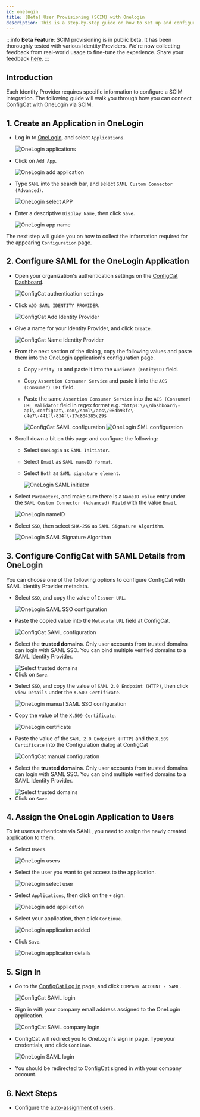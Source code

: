 ```yaml
---
id: onelogin
title: (Beta) User Provisioning (SCIM) with Onelogin
description: This is a step-by-step guide on how to set up and configure Onelogin as a User provisioning (SCIM) provider for your organization.
---
```



:::info
**Beta Feature**: SCIM provisioning is in public beta. It has been thoroughly tested with various Identity Providers. 
We're now collecting feedback from real-world usage to fine-tune the experience. Share your feedback [here](https://configcat.com/support).
:::

## Introduction

Each Identity Provider requires specific information to configure a SCIM integration. The following guide will walk you through how you can connect ConfigCat with OneLogin via SCIM.

## 1. Create an Application in OneLogin

- Log in to <a href="https://app.onelogin.com/login" target="_blank">OneLogin</a>, and select `Applications`.

  <img className="bordered-img" src="/docs/assets/saml/onelogin/applications.png" alt="OneLogin applications" decoding="async" loading="lazy" />

- Click on `Add App`.

  <img className="bordered-img" src="/docs/assets/saml/onelogin/add_app.png" alt="OneLogin add application" decoding="async" loading="lazy" />

- Type `SAML` into the search bar, and select `SAML Custom Connector (Advanced)`.

  <img className="bordered-img" src="/docs/assets/saml/onelogin/select_app.png" alt="OneLogin select APP" decoding="async" loading="lazy" />

- Enter a descriptive `Display Name`, then click `Save`.

  <img className="bordered-img" src="/docs/assets/saml/onelogin/app_name.png" alt="OneLogin app name" decoding="async" loading="lazy" />

The next step will guide you on how to collect the information required for the appearing `Configuration` page.

## 2. Configure SAML for the OneLogin Application

- Open your organization's authentication settings on the <a href="https://app.configcat.com/organization/authentication" target="_blank">ConfigCat Dashboard</a>.

  <img className="bordered-img" src="/docs/assets/saml/dashboard/authentication.png" alt="ConfigCat authentication settings" decoding="async" loading="lazy" />

- Click `ADD SAML IDENTITY PROVIDER`.

  <img className="bordered-img" src="/docs/assets/saml/dashboard/add_idp.png" alt="ConfigCat Add Identity Provider" decoding="async" loading="lazy" />

- Give a name for your Identity Provider, and click `Create`.

  <img className="bordered-img" src="/docs/assets/saml/dashboard/onelogin_name.png" alt="ConfigCat Name Identity Provider" decoding="async" loading="lazy" />

- From the next section of the dialog, copy the following values and paste them into the OneLogin application's configuration page.

  - Copy `Entity ID` and paste it into the `Audience (EntityID)` field.
  - Copy `Assertion Consumer Service` and paste it into the `ACS (Consumer) URL` field.
  - Paste the same `Assertion Consumer Service` into the `ACS (Consumer) URL Validator` field in regex format e.g. `^https:\/\/dashboard\-api\.configcat\.com\/saml\/acs\/08db93fc\-c4e7\-441f\-834f\-17c804385c29$`

    <img className="bordered-img" src="/docs/assets/saml/dashboard/acs_entity_id_1.png" alt="ConfigCat SAML configuration" decoding="async" loading="lazy" />

    <img className="bordered-img" src="/docs/assets/saml/onelogin/onelogin_acs_eid.png" alt="OneLogin SML configuration" decoding="async" loading="lazy" />

- Scroll down a bit on this page and configure the following:

  - Select `OneLogin` as `SAML Initiator`.
  - Select `Email` as `SAML nameID format`.
  - Select `Both` as `SAML signature element`.

    <img className="bordered-img" src="/docs/assets/saml/onelogin/saml_config2.png" alt="OneLogin SAML initiator" decoding="async" loading="lazy" />

- Select `Parameters`, and make sure there is a `NameID value` entry under the `SAML Custom Connector (Advanced) Field` with the value `Email`.

  <img className="bordered-img" src="/docs/assets/saml/onelogin/name_id.png" alt="OneLogin nameID" decoding="async" loading="lazy" />

- Select `SSO`, then select `SHA-256` as `SAML Signature Algorithm`.

  <img className="bordered-img" src="/docs/assets/saml/onelogin/sso_signing_algo.png" alt="OneLogin SAML Signature Algorithm" decoding="async" loading="lazy" />

## 3. Configure ConfigCat with SAML Details from OneLogin

You can choose one of the following options to configure ConfigCat with SAML Identity Provider metadata.

<Tabs>
  <TabItem value="metadataUrl" label="Metadata URL" default>
    <ul>
      <li>
        <p>Select <code>SSO</code>, and copy the value of <code>Issuer URL</code>.</p>
        <img className="bordered-img" src="/docs/assets/saml/onelogin/sso_config.png" alt="OneLogin SAML SSO configuration" decoding="async" loading="lazy" />
      </li>
      <li>
        <p>Paste the copied value into the <code>Metadata URL</code> field at ConfigCat.</p>
        <img className="bordered-img" src="/docs/assets/saml/onelogin/cc_meta_url_new.png" alt="ConfigCat SAML configuration" decoding="async" loading="lazy" />
      </li>
      <li>
        <p>Select the <strong>trusted domains</strong>. Only user accounts from trusted domains can login with SAML SSO. You can bind multiple verified domains to a SAML Identity Provider.</p>
        <img className="bordered-img" src="/docs/assets/saml/dashboard/select_trusted_domains.png" alt="Select trusted domains" decoding="async" loading="lazy" />
      </li>
      <li>
        Click on <code>Save</code>.
      </li>
    </ul>
  </TabItem>
  <TabItem value="manual" label="Manual Configuration">
    <ul>
      <li>
        <p>Select <code>SSO</code>, and copy the value of <code>SAML 2.0 Endpoint (HTTP)</code>, then click <code>View Details</code> under the <code>X.509 Certificate</code>.</p>
        <img className="bordered-img" src="/docs/assets/saml/onelogin/sso_config_manual.png" alt="OneLogin manual SAML SSO configuration" decoding="async" loading="lazy" />
      </li>
      <li>
        <p>Copy the value of the <code>X.509 Certificate</code>.</p>
        <img className="bordered-img" src="/docs/assets/saml/onelogin/cert.png" alt="OneLogin certificate" decoding="async" loading="lazy" />
      </li>
      <li>
        <p>Paste the value of the <code>SAML 2.0 Endpoint (HTTP)</code> and the <code>X.509 Certificate</code> into the Configuration dialog at ConfigCat</p>
        <img className="bordered-img" src="/docs/assets/saml/onelogin/cc_manual_new.png" alt="ConfigCat manual configuration" decoding="async" loading="lazy" />
      </li>
      <li>
        <p>Select the <strong>trusted domains</strong>. Only user accounts from trusted domains can login with SAML SSO. You can bind multiple verified domains to a SAML Identity Provider.</p>
        <img className="bordered-img" src="/docs/assets/saml/dashboard/select_trusted_domains.png" alt="Select trusted domains" decoding="async" loading="lazy" />
      </li>
      <li>
        Click on <code>Save</code>.
      </li>
    </ul>
  </TabItem>
</Tabs>

## 4. Assign the OneLogin Application to Users

To let users authenticate via SAML, you need to assign the newly created application to them.

- Select `Users`.

  <img className="bordered-img" src="/docs/assets/saml/onelogin/users.png" alt="OneLogin users" decoding="async" loading="lazy" />

- Select the user you want to get access to the application.

  <img className="bordered-img" src="/docs/assets/saml/onelogin/select_user.png" alt="OneLogin select user" decoding="async" loading="lazy"/>

- Select `Applications`, then click on the `+` sign.

  <img className="bordered-img" src="/docs/assets/saml/onelogin/add_application.png" alt="OneLogin add application" decoding="async" loading="lazy"/>

- Select your application, then click `Continue`.

  <img className="bordered-img" src="/docs/assets/saml/onelogin/app_added.png" alt="OneLogin application added" decoding="async" loading="lazy"/>

- Click `Save`.

  <img className="bordered-img" src="/docs/assets/saml/onelogin/app_details.png" alt="OneLogin application details" decoding="async" loading="lazy"/>

## 5. Sign In

- Go to the <a href="https://app.configcat.com/auth/login" target="_blank">ConfigCat Log In</a> page, and click `COMPANY ACCOUNT - SAML`.

  <img className="bordered-img" src="/docs/assets/saml/dashboard/saml_login.png" alt="ConfigCat SAML login" decoding="async" loading="lazy" />

- Sign in with your company email address assigned to the OneLogin application.

  <img className="bordered-img" src="/docs/assets/saml/dashboard/company_email.png" alt="ConfigCat SAML company login" decoding="async" loading="lazy"/>

- ConfigCat will redirect you to OneLogin's sign in page. Type your credentials, and click `Continue`.

  <img className="bordered-img" src="/docs/assets/saml/onelogin/login.png" alt="OneLogin SAML login" decoding="async" loading="lazy" />

- You should be redirected to ConfigCat signed in with your company account.

## 6. Next Steps

- Configure the [auto-assignment of users](../../auto-assign-users.mdx).
